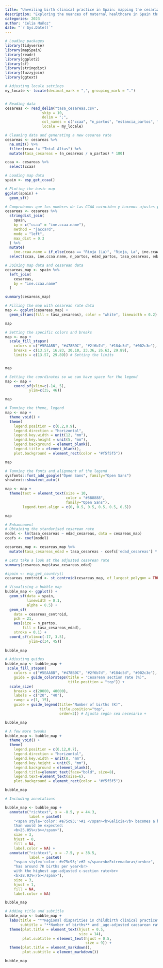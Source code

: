 ```yaml
---
title: "Unveiling birth clinical practice in Spain: mapping the cesarian sections and birth dynamics"
description: "Exploring the nuances of maternal healthcare in Spain through an augmented map, showcasing original cesarean section rates alongside additional insights such as total births per autonomous community and cesarean rates adjusted for the average maternal age."
categories: 2023
author: "Celia Muñoz"
date: "`r Sys.Date()`"
---
```


```r
# Loading packages
library(tidyverse)
library(mapSpain)
library(readr)
library(ggplot2)
library(sf)
library(stringdist)
library(fuzzyjoin)
library(ggtext)
```


```r
# Adjusting locale settings
my_locale <- locale(decimal_mark = ",", grouping_mark = ".")


# Reading data
cesareas <- read_delim("tasa_cesareas.csv", 
                 skip = 10, 
                 delim = ";",
                 col_names = c("ccaa", "n_partos", "estancia_partos", "edad_partos", "n_cesareas", "edad_cesareas", "estancia_cesareas", "tasa_cesareas"),
                 locale = my_locale)

# Cleaning data and generating a new cesarea rate
cesareas <- cesareas %>% 
  na.omit() %>% 
  filter(ccaa != "Total Altas") %>% 
  mutate(tasa_cesareas = (n_cesareas / n_partos) * 100)

ccaa <- cesareas %>% 
  select(ccaa)

```
```r
# Loading map data
spain <- esp_get_ccaa()

# Ploting the basic map
ggplot(spain) +
  geom_sf()
```



```r
# Comprobamos que los nombres de las CCAA coinciden y hacemos ajustes para mejorar el join
cesareas <- cesareas %>% 
  stringdist_join(
    spain,
    by = c("ccaa" = "ine.ccaa.name"),
    method = "jaccard",
    mode = "left",
    max_dist = 0.3
  ) %>% 
  mutate(
    ine.ccaa.name = if_else(ccaa == "Rioja (La)", "Rioja, La", ine.ccaa.name)) %>% 
  select(ccaa, ine.ccaa.name, n_partos, edad_partos, tasa_cesareas, edad_cesareas) # Keeping the main variables

# Joining map data and cesarean data
cesareas_map <- spain %>% 
  left_join(
    cesareas,
    by = "ine.ccaa.name"
  )  

summary(cesareas_map)
```


```r
# Filling the map with cesarean rate data
map <- ggplot(cesareas_map) +
  geom_sf(aes(fill = tasa_cesareas), color = "white", linewidth = 0.2)

map
```

```r
# Setting the specific colors and breaks
map <- map +
  scale_fill_stepsn(
    colors = c("#5EAABB", "#478B9C", "#2f6b7d", "#184c5d", "#002c3e"),
    breaks = c(13.57, 16.83, 20.10, 23.36, 26.63, 29.89),
    limits = c(13.57, 29.89)) # Setting the limits


map
```

```r
# Setting the coordinates so we can have space for the legend
map <- map +
    coord_sf(xlim=c(-14, 5),
           ylim=c(35, 46)) 

map
```


```r
# Tunning the theme, legend
map <- map +
  theme_void() +
  theme(
    legend.position = c(0.2,0.9),
    legend.direction = "horizontal",
    legend.key.width = unit(12, "mm"),
    legend.key.height = unit(5, "mm"),
    legend.background = element_blank(),
    legend.title = element_blank(),
    plot.background = element_rect(color = "#f5f5f5")) 

map
```

```r
# Tunning the fonts and alignment of the legend
sysfonts::font_add_google("Open Sans", family="Open Sans")
showtext::showtext_auto()

map <- map + 
  theme(text = element_text(size = 10, 
                            color = "#888888",
                            family="Open Sans"),
        legend.text.align = c(0, 0.5, 0.5, 0.5, 0.5, 0.5))

map
```
```r
# Enhancement
# Obtaining the standarised cesarean rate
model <- lm(tasa_cesareas ~ edad_cesareas, data = cesareas_map)
coefs <- coef(model)

cesareas_map <- cesareas_map %>% 
  mutate(tasa_cesareas_edad = tasa_cesareas - coefs['edad_cesareas'] * (edad_cesareas - mean(edad_cesareas)))

# Lets take a look at the adjusted cesarean rate
summary(cesareas_map$tasa_cesareas_edad)
```


```r
#spain <- esp_get_country()
cesareas_centroid <- st_centroid(cesareas_map, of_largest_polygon = TRUE)
```

```r
# Visualising a bubble map
bubble_map <- ggplot() +
  geom_sf(data = spain,
          linewidth = 0.1,
          alpha = 0.5) +
  geom_sf(
    data = cesareas_centroid,
    pch = 21,
    aes(size = n_partos, 
        fill = tasa_cesareas_edad),
    stroke = 0.1) +
  coord_sf(xlim=c(-17, 3.5),
           ylim=c(34, 45))
  
bubble_map
```



```r
# Adjusting guides
bubble_map <- bubble_map + 
 scale_fill_stepsn(
    colors = c("#5EAABB", "#478B9C", "#2f6b7d", "#184c5d", "#002c3e"),
    guide = guide_colorsteps(title = "Cesarean section rate (%)",
                             title.position = "top")) +
  scale_size(
    breaks = c(20000, 40000),
    labels = c("20", "40"),
    range = c(1, 15),
    guide = guide_legend(title="Number of births (K)", 
                         title.position="top",
                         order=2)) # Ajusta según sea necesario +

bubble_map
```

```r
# A few more tweaks 
bubble_map <- bubble_map + 
  theme_void() +
  theme(
    legend.position = c(0.12,0.7),
    legend.direction = "horizontal",
    legend.key.width = unit(8, "mm"),
    legend.key.height = unit(5, "mm"),
    legend.background = element_blank(),
    legend.title=element_text(face="bold", size=8),
    legend.text=element_text(size=6),
    plot.background = element_rect(color = "#f5f5f5"))  

bubble_map
```

```r
# Including annotations

bubble_map <- bubble_map +
  annotate("richtext", x = -8.5, y = 44.3, 
           label = paste0(
    "<span style='color: #e75c93;'>#1 </span><b>Galicia</b> becomes a higher rate<br>
    than would be expected:
    <b>25.05%</b></span>"),
    size = 3,
    hjust = 0,
    fill = NA,
    label.color = NA) +
  annotate("richtext", x = -7.5, y = 38.5, 
           label = paste0(
    "<span style='color: #e75c93;'>#2 </span><b>Extremadura</b><br>",
    "has around 7K births per year<br>
    with the highest age-adjusted c-section rate<br>
    <b>28.93%</b></span>"),
    size = 3,
    hjust = 1,
    fill = NA,
    label.color = NA)

bubble_map
```
 
```r
# Adding title and subtitle
bubble_map <- bubble_map + 
  labs(title = "**Regional disparities in childbirth clinical practice**",
       subtitle = "**Number of births** and _age-adjusted caesarean rates_ across autonomous communities") +
  theme(plot.title = element_text(hjust = 0.5,
                                  size = 14),
        plot.subtitle = element_text(hjust = 0.5,
                                     size = 9)) +
  theme(plot.title = element_markdown(),
        plot.subtitle = element_markdown())

bubble_map
```


